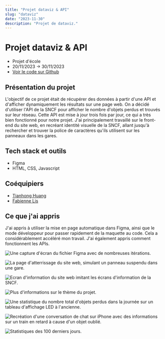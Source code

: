 ```yaml
---
title: "Projet dataviz & API"
slug: "dataviz"
date: "2023-11-30"
description: "Projet de dataviz."
---
```


# Projet dataviz & API

- Projet d'école
- 20/11/2023 -> 30/11/2023
- [Voir le code sur Github](https://github.com/lemathurin/dataviz-sncf)

## Présentation du projet

L'objectif de ce projet était de récupérer des données à partir d'une API et d'afficher dynamiquement les résultats sur une page web. On a décidé d'utiliser l'API de la SNCF pour afficher le nombre d'objets perdus et trouvés sur leur réseau. Cette API est mise à jour trois fois par jour, ce qui a très bien fonctionné pour notre projet. J'ai principalement travaillé sur le front-end du site web, en recréant identité visuelle de la SNCF, allant jusqu'à rechercher et trouver la police de caractères qu'ils utilisent sur les panneaux dans les gares.

## Tech stack et outils

- Figma
- HTML, CSS, Javascript

## Coéquipiers

- [Tianhong Huang](https://github.com/Tianhong258)
- [Fabienne Lis](https://github.com/FabienneLIS)

## Ce que j'ai appris

J'ai appris à utiliser la mise en page automatique dans Figma, ainsi que le mode développeur pour passer rapidement de la maquette au code. Cela a considérablement accéléré mon travail. J'ai également appris comment fonctionnent les APIs.

<Image
  src="https://5q44w9bzpv.ufs.sh/f/vqzvWuhpJmwXnkCrNtdk1HQbsGuORt0evoCdByaTcwVXPY3n"
  alt="Une capture d'écran du fichier Figma avec de nombreuses itérations."
/>

<Image
  src="https://5q44w9bzpv.ufs.sh/f/vqzvWuhpJmwXliq4hthbbFRm7wShzYQZJ4WeOX8q02spPHKE"
  alt="La page d'atterrissage du site web, simulant un panneau suspendu dans une gare."
/>

<Image
  src="https://5q44w9bzpv.ufs.sh/f/vqzvWuhpJmwXhzj9rbZgUTZi1IXl89BAyExJo46K3DYk0pVC"
  alt="Ecran d'information du site web imitant les écrans d'information de la SNCF."
/>

<Image
  src="https://5q44w9bzpv.ufs.sh/f/vqzvWuhpJmwXZY97tkCSLlRducqbNZgY7F3QVhKp02nC4JrI"
  alt="Plus d'informations sur le thème du projet."
/>

<Image
  src="https://5q44w9bzpv.ufs.sh/f/vqzvWuhpJmwXKnYOUjAcmO8GRLeJYsvghDBZQ7HqM4uXVxdW"
  alt="Une statistique du nombre total d'objets perdus dans la journée sur un tableau d'affichage LED à l'ancienne."
/>

<Image
  src="https://5q44w9bzpv.ufs.sh/f/vqzvWuhpJmwXBAljGW5ygZYsk4tlQf0ozc9GINETum85aJj2"
  alt="Recréation d'une conversation de chat sur iPhone avec des informations sur un train en retard à cause d'un objet oublié."
/>

<Image
  src="https://5q44w9bzpv.ufs.sh/f/vqzvWuhpJmwXpoVa77wNHujlCZkQLaxr5FtMDdA6mY9bBcUG"
  alt="Statistiques des 100 derniers jours."
/>
